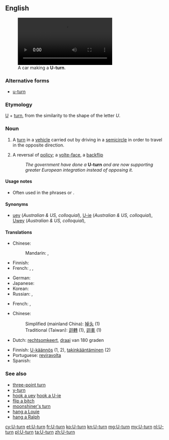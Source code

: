 ==English==
[[Image:Bochum - Alleestraße - Westpark - Jahrhunderthalle (oT) 01 ies.ogv|thumb|300px|A car making a '''U-turn'''.]]

===Alternative forms===
* [[u-turn]]

===Etymology===
[[U]] + [[turn]], from the similarity to the shape of the letter ''U''.

===Noun===
{{en-noun}}

# {{context|literally|lang=en}} A [[turn]] in a [[vehicle]] carried out by driving in a [[semicircle]] in order to travel in the opposite direction.
# {{context|figuratively|lang=en}} A reversal of [[policy]]; a [[volte-face]], a [[backflip]]
#: ''The government have done a'' '''U-turn''' ''and are now supporting greater European integration instead of opposing it.''

====Usage notes====
* Often used in the phrases {{term||do a U-turn|lang=en}} or {{term||make a U-turn|lang=en}}.

====Synonyms====
* [[uey]] (''Australian & US, colloquial''), [[U-ie]] (''Australian & US, colloquial''), [[Uwey]] (''Australian & US, colloquial''),

====Translations====
{{trans-top|semi-circular turn}}
* Chinese:
*: Mandarin: {{t|cmn|轉頭|sc=Hani}}, {{t|cmn|转头|tr=zhuàntoú|sc=Hani}}
* Finnish: {{t|fi|U-käännös}}
* French: {{t+|fr|demi-tour|m}}, {{t+|fr|volte-face|f}}, {{t+|fr|retournement|m}}
{{trans-mid}}
* German: {{t|de|Fahrtrichtungswechsel|m}}
* Japanese: {{t|ja|Uターン|tr=yūtān|alt=Ｕターン|sc=Jpan}}
* Korean: {{t|ko|유턴|tr=yuteon|sc=Kore}}
* Russian: {{t|ru|разворот|m|tr=razvorót|sc=Cyrl}}, {{t|ru|поворот кругом|m|tr=povorót krugóm|sc=Cyrl}}
{{trans-bottom}}

{{trans-top|reversal of policy}}
* French: {{t+|fr|demi-tour|m}}, {{t+|fr|volte-face|f}}
{{trans-mid}}
{{trans-bottom}}

{{checktrans-top}}
* Chinese:
*: Simplified (mainland China): [[掉头]] (1)
*: Traditional (Taiwan): [[迴轉]] (1), [[迴車]] (1)
* Dutch: [[rechtsomkeert]], [[draai]] van 180 graden
{{trans-mid}}
* Finnish: [[U-käännös]] (1, 2), [[takinkääntäminen]] (2)
* Portuguese: [[reviravolta]]
* Spanish: {{t-|es|cambio de sentido|m}}
{{trans-bottom}}

===See also===
* [[three-point turn]]
* [[y-turn]]
* [[hook a uey]] [[hook a U-ie]]
* [[flip a bitch]]
* [[moonshiner's turn]]
* [[hang a Louie]]
* [[hang a Ralph]]

[[cy:U-turn]]
[[et:U-turn]]
[[fr:U-turn]]
[[ko:U-turn]]
[[kn:U-turn]]
[[mg:U-turn]]
[[my:U-turn]]
[[nl:U-turn]]
[[pl:U-turn]]
[[ta:U-turn]]
[[zh:U-turn]]